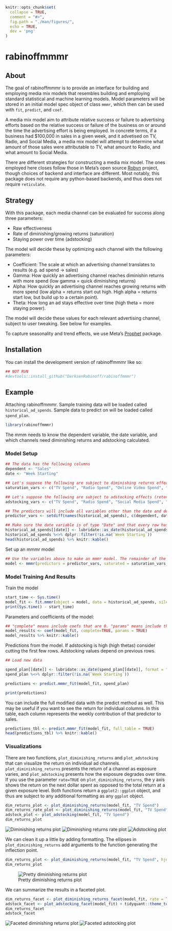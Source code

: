 ```r
knitr::opts_chunk$set(
  collapse = TRUE,
  comment = "#>",
  fig.path = "./man/figures/",
  echo = TRUE,
  dev = 'png'
)
```
  
# rabinoffmmmr

<!-- badges: start -->
<!-- badges: end -->

## About

The goal of rabinoffmmmr is to provide an interface for building and employing media mix models that resembles building and employing standard statistical and machine learning models. Model parameters will be stored in an initial model spec object of class `mmmr`, which then can be used with `fit`, `predict`, and `coef`. 

A media mix model aim to attribute relative success or failure to advertising efforts based on the relative success or failure of the business on or around the time the advertising effort is being employed. In concrete terms, if a business had $100,000 in sales in a given week, and it advetised on TV, Radio, and Social Media, a media mix model will attempt to determine what amount of those sales were attributable to TV, what amount to Radio, and what amount to Social Media.

There are different strategies for constructing a media mix model. The ones employed here closes follow those in Meta's open source [Robyn](https://facebookexperimental.github.io/Robyn/) project, though choices of backend and interface are different. Most notably, this package does not require any python-based backends, and thus does not require `reticulate`. 

## Strategy

With this package, each media channel can be evaluated for success along three parameters:

- Raw effectiveness
- Rate of diminishing/growing returns (saturation)
- Staying power over time (adstocking)

The model will decide these by optimizing each channel with the following parameters:

- Coefficient: The scale at which an advertising channel translates to results (e.g. ad spend -> sales)
- Gamma:       How quickly an advertising channel reaches diminishin returns with more spend (low gamma = quick diminishing returns)
- Alpha:       How quickly an advertising channel reaches growing returns with more spend (low alpha = returns start out high. High alpha = returns start low, but build up to a certain point).
- Theta:       How long an ad stays effective over time (high theta = more staying power).

The model will decide these values for each relevant advertising channel, subject to user tweaking. See below for examples.

To capture seasonality and trend effects, we use Meta's [Prophet](https://facebook.github.io/prophet/) package.

## Installation

You can install the development version of rabinoffmmmr like so:

``` r
## NOT RUN
#devtools::install_github("DerksenRabinoff/rabinoffmmmr")
```

## Example

Attaching rabinoffmmmr. Sample training data will be loaded called `historical_ad_spends`. Sample data to predict on will be loaded called `spend_plan`.

```r
library(rabinoffmmmr)
```
 
The mmm needs to know the dependent variable, the date variable, and which channels need diminishing returns and adstocking calculated.

### Model Setup

```r
## The data has the following columns
dependent <- "Sales"
date <- "Week Starting"

## Let's suppose the following are subject to diminishing returns effects
saturation_vars <- c("TV Spend", "Radio Spend", "Online Video Spend", "Social Media Spend")

## Let's suppose the following are subject to adstocking effects (retention in consumer memory)
adstocking_vars <- c("TV Spend", "Radio Spend", "Social Media Spend", "Search Ads Spend", "Direct Mail Spend")

## The predictors will include all variables other than the date and dependent variable
predictor_vars <- setdiff(names(historical_ad_spends), c(dependent, date))

## Make sure the date variable is of type "Date" and that every row has a date
historical_ad_spends[[date]] <- lubridate::as_date(historical_ad_spends[[date]])
historical_ad_spends %<>% dplyr::filter(!is.na(`Week Starting`))
head(historical_ad_spends) %>% knitr::kable()
```
 
Set up an mmmr model
```r
## Use the variables above to make an mmmr model. The remainder of the variables will use default values
model <- mmmr(predictors = predictor_vars, saturated = saturation_vars, adstocked = adstocking_vars, dep_col = dependent, date_col = date)
```
 
### Model Training And Results
 
Train the model
```r
start_time <- Sys.time()
model_fit <- fit.mmmr(object = model, data = historical_ad_spends, silent = TRUE, maxiter = 1)
print(Sys.time() - start_time)
``` 

Parameters and coefficients of the model:
```r
## "complete" means include coefs that are 0. "params" means include the alpha, gamma, and theta parameters of the fit.
model_results <- coef(model_fit, complete=TRUE, params = TRUE)
model_results %>% knitr::kable()
```

Predictions from the model. If adstocking is high (high thetas) consider cutting the first few rows. Adstocking values depend on previous rows.
```r
## Load new data

spend_plan[[date]] <- lubridate::as_date(spend_plan[[date]], format = "%B %d, %Y")
spend_plan %<>% dplyr::filter(!is.na(`Week Starting`))

predictions <- predict.mmmr_fit(model_fit, spend_plan)

print(predictions)
```

You can include the full modified data with the predict method as well. This may be useful if you want to see the return for individual columns. In this table, each column represents the weekly contribution of that predictor to sales.
```r
predictions_tbl <- predict.mmmr_fit(model_fit, full_table = TRUE)
head(predictions_tbl) %>% knitr::kable()
```

### Visualizations

There are two functions, `plot_diminishing_returns` and `plot_adstocking` that can visualize the return on individual ad channels. `plot_diminishing_returns` presents the return of a channel as exposure varies, and `plot_adstocking` presents how the exposure degrades over time. If you use the parameter `rate=TRUE` on `plot_diminishing_returns`, the y axis shows the return on the next dollar spent as opposed to the total return at a given exposure level. Both functions return a `ggplot2::ggplot` object, and thus are subject to any additional formatting as any `ggplot` object.

```r
dim_returns_plot <- plot_diminishing_returns(model_fit, "TV Spend")
dim_returns_rate_plot <- plot_diminishing_returns(model_fit, "TV Spend", rate=TRUE)
adstock_plot <- plot_adstocking(model_fit, "TV Spend")
dim_returns_plot
```
![Diminishing returns plot](./man/figures/dim_return_plot.png)
![Diminishing returns rate plot](./man/figures/dim_return_rate_plot.png)
![Adstocking plot](./man/figures/adstock_plot.png)

We can clean it up a little by adding formatting. The ellipses in `plot_diminishing_returns` add arguments to the function generating the inflection point.

```r
dim_returns_plot <- plot_diminishing_returns(model_fit, "TV Spend", hjust = 1, size = 4) + tidyquant::theme_tq()
dim_returns_plot
```
![Pretty diminishing returns plot](./man/figures/dim_returns_pretty.png)


We can summarize the results in a faceted plot.

```r
dim_returns_facet <- plot_diminishing_returns_facet(model_fit, rate = TRUE, ncol = 2, vjust = 0, hjust = 1) + tidyquant::theme_tq()
adstock_facet <- plot_adstocking_facet(model_fit) + tidyquant::theme_tq()
dim_returns_facet
adstock_facet
```

![Faceted diminishing returns plot](./man/figures/dim_returns_facet.png)
![Faceted adstocking plot](./man/figures/adstock_facet.png)
